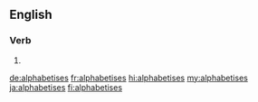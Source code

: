 ==English==

===Verb===
{{head|en|verb form}}

# {{en-third-person singular of|alphabetise}}

[[de:alphabetises]]
[[fr:alphabetises]]
[[hi:alphabetises]]
[[my:alphabetises]]
[[ja:alphabetises]]
[[fi:alphabetises]]